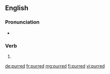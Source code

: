 ==English==

===Pronunciation===
* {{rhymes|ɜː(ɹ)d|lang=en}}

===Verb===
{{head|en|verb form}}

# {{en-past of|purr}}

[[de:purred]]
[[fr:purred]]
[[mg:purred]]
[[fi:purred]]
[[vi:purred]]